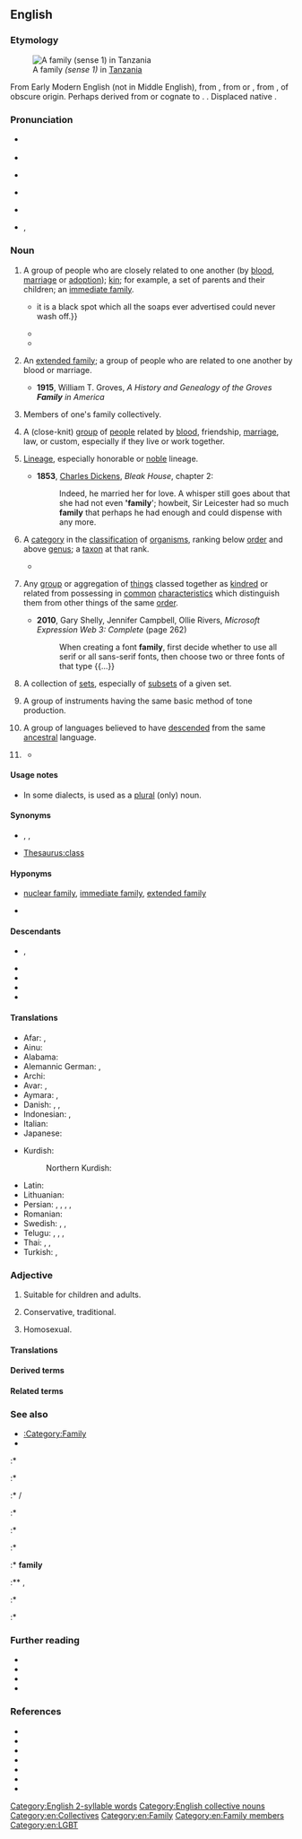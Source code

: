 {{selfref|See [[Wiktionary:Families]] for a guide to language families within Wiktionary}}
==English==
{{wikipedia}}

===Etymology===
[[File:A happy family in Tanzania - 20160209.png|thumb|A family ''(sense 1)'' in [[Tanzania]]]]

{{root|en|ine-pro|*dʰeh₁-}}
From Early Modern English {{m|en|familie}} (not in Middle English), from {{der|en|la|familia||the servants in a household, domestics collectively}}, from {{m|la|famulus||servant}} or {{m|la|famula||female servant}}, from {{der|en|itc-ola|famul}}, of obscure origin. Perhaps derived from or cognate to {{der|en|osc|famel||servant}}. {{doublet|en|familia}}. Displaced native {{noncog|ang|hīred}}.

===Pronunciation===
* {{a|RP}} {{IPA|en|/ˈfæm(ɪ)li/}}
* {{audio|en|en-uk-family.ogg|Audio (UK)}}
* {{a|GA}} {{IPA|en|/ˈfæm(ə)li/|/ˈfæmɪli/}}
* {{audio|en|en-us-family.ogg|Audio (US)}}
* {{a|NZ}} {{IPA|en|/ˈfɛm(ɘ)li/}}
* {{hyph|en|fa|mi|ly}}, {{hyph|en|nocaption=1|fam|ily}}

===Noun===
{{en-noun|~}}

# {{lb|en|countable}} A group of people who are closely related to one another (by [[blood]], [[marriage]] or [[adoption]]); [[kin]]; for example, a set of parents and their children; an [[immediate family]].
#: {{ux|en|Our '''family''' lives in town.}}
#* {{RQ:Besant Ivory Gate|chapter=Prologue|passage=Such a [[scandal]] as the prosecution of a [[brother]] for forgery—with a verdict of guilty—is a most truly horrible, deplorable, fatal thing. It takes the respectability out of a '''family''' perhaps at a critical [[moment]], when the '''family''' is just assuming the robes of respectability:{{...}}it is a black spot which all the soaps ever advertised could never wash off.}}
#* {{quote-journal|en|title=Towards the end of poverty| date=2013-06-01| volume=407| issue=8838| page=11| magazine={{w|The Economist}}| url=http://www.economist.com/news/leaders/21578665-nearly-1-billion-people-have-been-taken-out-extreme-poverty-20-years-world-should-aim| passage=America’s poverty line is $63 a day for a '''family''' of four. In the richer parts of the emerging world $4 a day is the poverty barrier. But poverty’s scourge is fiercest below $1.25 ([&hellip;]): people below that level live lives that are poor, nasty, brutish and short.}}
#* {{quote-av|en||date=May 6 2018|{{w|John Oliver}}|{{w|Last Week Tonight with John Oliver}}| 5|10| episode=Rudy Giuliani| network=HBO|| They’re both New Yorkers coasting on their reputations, they’ve both had three marriages, neither of them can shut up when in front of a camera, and perhaps most importantly, they both want to fuck Ivanka, which-which is weird for Trump because Ivanka is in his '''family''', and it’s weird for Giuliani because she isn’t.}}
# {{lb|en|countable}} An [[extended family]]; a group of people who are related to one another by blood or marriage.
#* '''1915''', William T. Groves, ''A History and Genealogy of the Groves '''Family''' in America''
# {{lb|en|uncountable}} Members of one's family collectively.
#: {{ux|en|I have a lot of '''family''' in Australia.}}
#: {{ux|en|He has a sister, but no other '''family'''.}}
# {{lb|en|countable}} A (close-knit) [[group]] of [[people]] related by [[blood]], friendship, [[marriage]], law, or custom, especially if they live or work together.
#: {{ux|en|crime '''family''''', ''Mafia '''family'''}}<!--move to its own sense if needed, but for now, I'll account for this usage by this usex here-->
#: {{ux|en|This is my fraternity '''family''' at the university.}}
#: {{ux|en|Our company is one big happy '''family'''.}}
# {{lb|en|uncountable}} [[lineage|Lineage]], especially honorable or [[noble]] lineage.
#*  '''1853''', [[w:Charles Dickens|Charles Dickens]], ''Bleak House'', chapter 2:
#*: Indeed, he married her for love. A whisper still goes about that she had not even ''''family''''; howbeit, Sir Leicester had so much '''family''' that perhaps he had enough and could dispense with any more.
# {{lb|en|countable|biology|taxonomy}} A [[category]] in the [[classification]] of [[organism]]s, ranking below [[order]] and above [[genus]]; a [[taxon]] at that rank.
#: {{ux|en|Magnolias belong to the '''family''' Magnoliaceae.}}
#* {{RQ:Schuster Hepaticae|volume=V|page=4|text=The closest affinities of the Jubulaceae are with the Lejeuneaceae. The two '''families''' share in common: ''a'' elaters usually 1-spiral, trumpet-shaped and fixed to the capsule valves, distally{{nb...}}.}}
#: {{syn|en|familia}}
# {{lb|en|countable}} Any [[group]] or aggregation of [[things]] classed together as [[kindred]] or related from possessing in [[common]] [[characteristics]] which distinguish them from other things of the same [[order]].
#: {{ux|en|Doliracetam is a drug from the racetam '''family'''.}}
#* '''2010''', Gary Shelly, Jennifer Campbell, Ollie Rivers, ''Microsoft Expression Web 3: Complete'' (page 262)
#*: When creating a font '''family''', first decide whether to use all serif or all sans-serif fonts, then choose two or three fonts of that type {{...}}
# {{lb|en|set theory|countable}} A collection of [[set]]s, especially of [[subset]]s of a given set.
#: {{ux|en|Let <math>\mathcal F</math> be a '''family''' of subsets over <math>S</math>.}}
# {{lb|en|countable|music}} A group of instruments having the same basic method of tone production.
#: {{ux|en|the brass '''family''';&emsp; the violin '''family'''}}
# {{lb|en|countable|linguistics}} A group of languages believed to have [[descended]] from the same [[ancestral]] language.
#: {{ux|en|the Indo-European language '''family''';&emsp; the Afroasiatic language '''family'''}}
# {{rfd-sense|en|section = family (1)}} {{non-gloss definition|Used attributively.}}
#: {{ux|en|The dog was kept as a '''family''' pet.}}
#: {{ux|en|For Apocynaceae, this type of flower is a '''family''' characteristic.}}
#* {{quote-journal|en|date=2013-06-14|author={{w|Jonathan Freedland}}| volume=189| issue=1| page=18| magazine={{w|The Guardian Weekly}}| title=[http://www.guardian.co.uk/commentisfree/2013/jun/07/obama-apple-google-facebook-tainted-prism Obama's once hip brand is now tainted]| passage=Now we are liberal with our innermost secrets, spraying them into the public ether with a generosity our forebears could not have imagined. Where we once sent love letters in a sealed envelope, or stuck photographs of our children in a '''family''' album, now such private material is despatched to servers and clouds operated by people we don't know and will never meet.}}

====Usage notes====
* In some dialects, {{m|en||family}} is used as a [[plural]] (only) noun.

====Synonyms====
* {{sense|relatives}} {{l|en|flesh and blood}}, {{l|en|kin}}, {{l|en|kinfolk}}
* {{sense|class}} [[Thesaurus:class]]

====Hyponyms====
* {{sense|relatives}} [[nuclear family]], [[immediate family]], [[extended family]]
* {{sense|computing}} {{l|en|C family}}

====Descendants====
* {{desc|jam|faambli}}, {{l|jam|fambili}}
* {{desc|tpi|famili}}
* {{desc|bor=1|chk|famini}}
* {{desc|bor=1|ms|famili}}
* {{desc|bor=1|mi|whāmere}}

====Translations====
{{trans-top|immediate family [as a group], e.g. parents and their children}}
{{multitrans|data=
* Abkhaz: {{tt|ab|аҭаацәа|sc=Cyrl}}
* Afrikaans: {{tt+|af|familie}}
* Akkadian: {{tt|akk|𒆜𒆳|ts=illatu}}, {{tt|akk|𒅎𒊑𒀀|ts=imrû}}, {{tt|akk|𒁶𒌈|ts=kimtu}}, {{tt|akk|𒇷𒈬|ts=līmu}}, {{tt|akk|𒊓𒆷𒌈|ts=salātu}}
* Albanian: {{tt+|sq|familje|f}}, {{tt+|sq|tym|m}} (archaic)
* American Sign Language: {{tt|ase|9@RadialHand-PalmForward-9@CenterChesthigh-PalmForward RoundHoriz-RoundHoriz 9@UlnarHand-PalmBack-9@CenterChesthigh-PalmBack|alt=''FAMILY''}}
* Amharic: {{tt|am|ቤተሰብ|sc=Ethi}}, {{tt|am|ቤተሰቦች|sc=Ethi}}, {{tt|am|ዘመድ አዝማድ|sc=Ethi}}
* Arabic: {{tt+|ar|عَائِلَة|f}}, {{tt+|ar|أُسْرَة|f}}, {{tt|ar|أَهْل|m}}
*: Egyptian Arabic: {{tt|arz|عيلة|f|tr=ʿēla}}
*: Hijazi Arabic: {{tt|acw|عيلة|f|tr=ʿēla}}, {{tt|acw|أَهِل|m|tr=ʾahil}}
* Aragonese: {{tt|an|familha|f}}
* Armenian: {{tt+|hy|ընտանիք}}
* Aromanian: {{tt|rup|fumealji|f}}, {{tt|rup|fumealje|f}}
* Assamese: {{tt|as|পৰিয়াল}}
* Asturian: {{tt+|ast|familia|f}}
* Avar: {{t|av|хьизан}}
* Azerbaijani: {{tt+|az|ailə}}, {{t|az|külfət}}, {{t|az|əyal}} {{qualifier|archaic}}
* Bashkir: {{tt|ba|ғаилә}}
* Basque: {{tt+|eu|familia}}
* Belarusian: {{tt|be|сям'я́|f}}, {{tt|be|радзі́на|f}}
* Bengali: {{tt+|bn|পরিবার|sc=Beng}}, {{tt|bn|খানদান|tr=khandan}}
* Berber:
*: Tashelhit: {{tt|shi|takat|f}}
* Breton: {{tt+|br|familh|f}}, {{tt+|br|tiegezh|m}}
* Bulgarian: {{tt+|bg|семе́йство|n}}
* Burmese: {{tt+|my|မိသားစု|sc=Mymr}}
* Catalan: {{tt+|ca|família|f}}
* Chechen: {{tt|ce|доьзал}}
* Cherokee: {{tt|chr|ᏏᏓᏁᎸᎯ|sc=Cher}}, {{tt|chr|ᏥᏓᎾᎷ}}
* Chichewa: {{tt|ny|banja}}
* Chinese:
*: Mandarin: {{tt+|cmn|家|tr=jiā|sc=Hani}}, {{tt+|cmn|家庭|tr=jiātíng|sc=Hani}}
* Chuukese: {{tt|chk|famini}}
* Coptic: {{tt|cop|ⲙⲉⲧⲓⲱⲧ|f}}
* Cornish: {{tt|kw|teylu|m}}
* Corsican: {{tt|co|famiglia|f}}
* Czech: {{tt+|cs|rodina|f}}
* Dalmatian: {{tt|dlm|famalja|f}}
* Danish: {{tt+|da|familie|c}}
* Dhivehi: {{tt|dv|އާއިލާ|sc=Thaa}}
* Dutch: {{tt+|nl|gezin|n}}
* Elfdalian: {{tt|ovd|familj|m}}
* Esperanto: {{tt+|eo|familio}}
* Estonian: {{tt+|et|pere}}, {{tt+|et|perekond}}
* Ewe: {{tt|ee|ƒome}}
* Extremaduran: {{t-needed|ext}}
* Faroese: {{tt|fo|familja|f}}
* Finnish: {{tt+|fi|perhe}}
* French: {{tt+|fr|famille|f}}
* Friulian: {{tt|fur|famee|f}}
* Galician: {{tt+|gl|familia|f}}
* Georgian: {{tt+|ka|ოჯახი}}
* German: {{tt+|de|Familie|f}}
* Greek: {{tt+|el|οικογένεια|f}}
* Greenlandic: {{tt|kl|ilaqutakka}}
* Gujarati: {{tt|gu|પરિવાર|m|sc=Gujr}}
* Haitian Creole: {{tt|ht|fanmi}}
* Hausa: {{tt|ha|Iyali|m}}
* Hawaiian: {{tt|haw|ʻohana}}
* Hebrew: {{tt+|he|מִשְׁפָּחָה|f|tr=mishpakhá}}
* Hindi: {{tt+|hi|परिवार|m}}, {{tt|hi|ख़ानदान|m}}, {{tt|hi|बाल-बच्चे|m-p}}
* Hittite: {{tt|hit|𒉺𒀭𒆪𒍑|tr=pa-an-ku-uš}}
* Hungarian: {{tt+|hu|család}}
* Icelandic: {{tt+|is|fjölskylda|f}}
* Ido: {{tt+|io|familio}}
* Indonesian: {{tt+|id|keluarga}}, {{tt+|id|famili}}
* Ingush: {{tt|inh|дезал}}
* Interlingua: {{tt|ia|familia}}
* Irish: {{tt|ga|teaghlach|m}}, {{tt|ga|muirear|m}}
* Istriot: {{tt|ist|fameîa}}
* Italian: {{tt+|it|famiglia|f}}
* Japanese: {{tt+|ja|家族|tr=かぞく, kazoku}}, {{qualifier|honorific}} {{tt+|ja|家族|tr=ごかぞく, gokazoku|alt=ご家族}}, {{tt+|ja|家庭|tr=かてい, katei}}
* Javanese: {{tt+|jv|brayat}}
* Kannada: {{tt+|kn|ಆವಳಿ}}
* Kazakh: {{tt|kk|от басы}}, {{tt|kk|әулет}}, {{tt|kk|семья}}
* Khmer: {{tt+|km|គ្រួសារ}}
* Khoekhoe: {{tt|naq|ǀkhao-khoen}}
* Korean: {{tt+|ko|가족}} ({{tt+|ko|家族}}), {{tt+|ko|가정}} ({{tt+|ko|家庭}})
* Kyrgyz: {{tt+|ky|үй-бүлө}}, {{tt+|ky|бүлө}}
* Laboya: {{tt|lmy|ela}}, {{tt|lmy|ole dadi}}
* Lao: {{tt+|lo|ຄອບຄົວ}}
* Latgalian: {{tt|ltg|saime|f}}
* Latin: {{tt+|la|familia|f}}, {{tt+|la|gens|f}}
* Latvian: {{tt+|lv|ģimene|f}}, {{tt|lv|saime|f}}
* Lithuanian: {{tt+|lt|šeima|f}}, {{tt|lt|šeimyna|f}}
* Low German: {{tt|nds|[[Familige]], [[Familge]]|f}} {{q|Paderbornisch}}
{{trans-mid}}
* Luganda: {{tt|lg|amaka}}
* Luxembourgish: {{tt|lb|Famill|f}}
* Lü: {{t-needed|khb}}
* Macedonian: {{tt|mk|се́мејство|n}}, {{tt|mk|фами́лија|f}}
* Malay: {{tt+|ms|keluarga}}, {{tt|ms|famili}}
* Malayalam:{{t+|ml|കുടുംബം}}
* Maltese: {{tt|mt|familja|f}}
* Manx: {{tt|gv|lught thie|m}}, {{tt|gv|mooinjer|f}}
* Maore Comorian: {{tt|swb|mudjema|c6|alt=wadjema}}
* Maori: {{tt+|mi|whānau}} {{qualifier|traditional extended}}, {{tt|mi|whāmere}} {{qualifier|modern nuclear}}
* Marathi: {{tt|mr|परिवार|m}}
* Mari:
*: Western Mari: {{tt|mrj|йиш}}
* Mingrelian: {{tt|xmf|თი}}
* Mirandese: {{tt|mwl|família|f}}
* Mongolian: {{tt+|mn|айл}}, {{tt+|mn|овог}}, {{tt+|mn|гэр бүл}}
* Mòcheno: {{tt|mhn|familia|f}}
* Navajo: {{tt|nv|hooghan hazʼą́}}, {{tt|nv|bił kééhashtʼíinii}}
* Nepali: {{tt|ne|परिबार}}
* Northern Ohlone: {{tt|cst|suyyakma}}
* Northern Sami: {{tt|se|bearaš}}
* Norwegian: {{tt+|no|familie|m}}
* Occitan: {{tt+|oc|familha|f}}
* Old English: {{tt|ang|hīred|m}}
* Oriya: {{tt+|or|ପରିବାର}}
* Oromo: {{tt|om|maatii}}
* Ossetian: {{tt|os|бинонтӕ}}
* Pashto: {{tt|ps|کورنۍ|f|tr=koranëy}}
* Pennsylvania German: {{tt|pdc|Familye|f}}
* Persian: {{tt+|fa|خانواده|tr=xânevâdeh}}, {{tt+|fa|خاندان|tr=xândân}}, {{tt+|fa|فامیل|tr=fâmil}}, {{tt|fa|عائله|tr='â'ile}}
* Plautdietsch: {{tt|pdt|Famielje|f}}
* Polish: {{tt+|pl|rodzina|f}}
* Portuguese: {{tt+|pt|família|f}}
* Punjabi: {{tt|pa|ਪਰਿਵਾਰ|m|sc=Guru}}
* Rajasthani: {{t-needed|raj}}
* Rapa Nui: {{t|rap|hare}}
* Romani: {{tt|rom|famìlija|f}}
* Romanian: {{tt+|ro|familie}}
* Romansch: {{tt|rm|famiglia|f}}
* Russian: {{tt+|ru|семья́|f|}}, {{tt+|ru|семе́йство|n}}, {{tt+|ru|фами́лия|f}} {{qualifier|archaic or stilted, usually means "surname"}}
* Rusyn: {{tt|rue|фами́лія|f}}, {{tt|rue|роди́на|f}}
* Sanskrit: {{tt+|sa|कुल|n}}
* Scots: {{tt|sco|faimlie}}, {{tt|sco|faimily}}
* Scottish Gaelic: {{tt|gd|teaghlach|m}}
* Serbo-Croatian:
*: Cyrillic: {{tt|sh|породица|f|sc=Cyrl}}, {{tt|sh|обитељ|f|sc=Cyrl}}
*: Roman: {{tt+|sh|porodica|f|sc=Latn}}, {{tt+|sh|obitelj|f|sc=Latn}}
* Shan: {{t-needed|shn}}
* Sichuan Yi: {{tt|ii|ꏤ|tr=jiet}}
* Sicilian: {{tt+|scn|famigghia|f}}
* Sindhi: {{tt+|sd|خاندان|tr=xândân}}
* Sinhalese: {{tt|si|පවුල}}
* Slovak: {{tt+|sk|rodina|f}}
* Slovene: {{tt+|sl|družina|f}}
* Sorbian:
*: Lower Sorbian: {{tt|dsb|familija|f}}
* Southern Altai: {{tt|alt|биле}}
* Spanish: {{tt+|es|familia|f}}
* Swahili: {{tt+|sw|familia|cn}}
* Swedish: {{tt+|sv|familj}}, {{tt+|sv|hushåll}}
* Tabasaran: {{t|tab|хизан}}
* Tagalog: {{tt|tl|pamilya}}, {{tt|tl|mag-anak}}
* Tajik: {{tt+|tg|оила}}, {{tt+|tg|хонавода}}, {{tt|tg|хонадон}}
* Tamil: {{tt+|ta|குடும்பம்}}
* Taos: {{tt|twf|ȕ’únemą}}
* Tatar: {{tt+|tt|гаилә}}, {{tt|tt|семья}}
* Telugu: {{tt+|te|కుటుంబము}}
* Thai: {{tt+|th|ครอบครัว}}
* Tibetan: {{tt|bo|ཁྱིམ་ཚང}}, {{tt|bo|མི་ཚང}}
* Turkish: {{tt+|tr|aile}}, {{tt+|tr|ocak}}, {{tt|tr|kodak}}
* Turkmen: {{tt|tk|maşgala}}
* Tuvan: {{tt|tyv|өг-бүле}}, {{tt|tyv|өг-ишти}}
* Ugaritic: {{tt|uga|𐎌𐎔𐎃}}
* Ukrainian: {{tt|uk|сім'я́|f}}, {{tt|uk|роди́на|f}}
* Urdu: {{tt|ur|خاندان|m|tr=xāndān}}, {{tt|ur|پروار|m|tr=parivār|sc=ur-Arab}}
* Uyghur: {{tt+|ug|ئائىلە|sc=ug-Arab}}
* Uzbek: {{tt+|uz|oila}}, {{tt+|uz|xonadon}}
* Venetian: {{tt|vec|faméja|f}}, {{tt+|vec|fameja}}
* Vietnamese: {{tt+|vi|gia đình}} ({{tt+|vi|家庭}})
* Volapük: {{tt+|vo|famül}}
* Walloon: {{tt+|wa|famile|f}}
* Welsh: {{tt+|cy|teulu}}, {{tt+|cy|teuluoedd|m-p}}
* West Frisian: {{tt+|fy|famylje}}
* White Hmong: {{tt|mww|tsev neeg}}
* Xhosa: {{tt|xh|umndeni|c3|c4}}
* Yapese: {{tt|yap|tabinaw}}
* Yiddish: {{tt+|yi|משפּחה|f|tr=mishpokhe}}, {{tt|yi|משפחה|f|tr=mishpukha}}
* Yucatec Maya: {{tt|yua|ch’i’ibalil}}
* Zhuang: {{tt|za|ranz}}
* Zulu: {{tt|zu|umndeni|c3|c4}}
{{trans-bottom}}

{{trans-top|group of people related by blood, marriage, law, or custom}}
* Arabic: {{tt+|ar|عَائِلَة|f}}, {{tt+|ar|أُسْرَة|f}}, {{tt|ar|أَقَارِب|p}}, {{tt|ar|أَهْل|m}}
* Armenian: {{tt+|hy|ընտանիք}}
* Aromanian: {{tt|rup|fumealji|f}}, {{tt|rup|fumealje|f}}
* Azerbaijani: {{tt|az|qohum-əqraba}}, {{t|az|külfət}}
* Belarusian: {{tt|be|сям'я́|f}}
* Bengali: {{tt|bn|খানদান|tr=khandan}}
* Berber:
*: Tashelhit: {{tt|shi|tagffut|f}}
* Breton: {{tt+|br|familh|f}}, {{tt|br|kerentiezh|f}}
* Bulgarian: {{tt+|bg|рода|f}}
* Catalan: {{tt+|ca|família|f}}
* Chechen: {{tt|ce|доьзал}}, {{tt|ce|гаьргара нах}}
* Chinese:
*: Mandarin: {{tt+|cmn|家族|tr=jiāzú|sc=Hani}}
* Czech: {{tt+|cs|rodina}}
* Danish: {{tt+|da|familie|c}}
* Dutch: {{tt+|nl|familie|f}}
* Esperanto: {{tt+|eo|familio}}
* Ewe: {{tt|ee|ƒome}}
* Faroese: {{tt|fo|ætt|f}}
* Finnish: {{tt+|fi|suku}}
* French: {{tt+|fr|famille|f}}
* Galician: {{tt+|gl|familia|f}}
* German: {{tt+|de|Familie|f}}
* Greek: {{tt+|el|οικογένεια|f}}
* Hebrew: {{tt+|he|מִשְׁפָּחָה|f|tr=mishpakhá}}
* Hindi: {{tt+|hi|परिवार|m}}, {{tt|hi|ख़ानदान|m}}
* Hungarian: {{tt+|hu|család}}
* Icelandic: {{tt+|is|fjölskylda|f}}, {{tt+|is|afkvæmi|n}}, {{tt+|is|ættingi|n}}, {{tt|is|ættingjar|n-p}}, {{tt|is|skyldmenni|n-p}}
* Ido: {{tt+|io|familio}}
* Indonesian: {{tt+|id|kerabat}}
* Interlingua: {{tt|ia|familia}}
* Irish: {{tt|ga|muintir|f}}, {{tt+|ga|dream|m}}
* Italian: {{tt+|it|famiglia|f}}
* Japanese: {{tt+|ja|親戚|tr=しんせき, shinseki}}, {{tt|ja|親類|tr=しんるい, shinrui}}, {{tt+|ja|親族|tr=しんぞく, shinzoku}}, {{tt+|ja|家庭|tr=かてい, katei}}
* Korean: {{tt+|ko|친척}}
{{trans-mid}}
* Latgalian: {{tt|ltg|ciļts}}, {{tt|ltg|dzymums}}
* Latin: {{tt+|la|familia|f}}, {{tt+|la|gens|f}}
* Latvian: {{tt+|lv|ģimene}}, {{tt|lv|dzimta}}, {{tt|lv|radinieki}}
* Lithuanian: {{tt+|lt|giminė|f}}, {{tt|lt|šeimyna|f}}
* Macedonian: {{tt|mk|семејство|n}}, {{tt|mk|фамилија|f}}, {{tt|mk|род|m}}
* Malay: {{tt+|ms|keluarga}}, {{tt|ms|famili}}
* Malayalam:{{t+|ml|കുടുംബം}}, {{t+|ml|കുലം}}
* Maori: {{tt+|mi|whānau}}
* Navajo: {{tt|nv|hakʼéí}}
* Old English: {{tt|ang|hīred|m}}
* Persian: {{tt+|fa|خاندان|tr=xândân}}, {{tt+|fa|خویشان|tr=xvišân}}, {{tt+|fa|نزدیکان|tr=nazdikân}}
* Polish: {{tt+|pl|rodzina|f}}, {{tt+|pl|ród|m}}, {{tt+|pl|ród|m}}
* Portuguese: {{tt+|pt|família|f}}
* Romani: {{tt|rom|familija|f}}
* Romanian: {{tt+|ro|familie|f}}
* Russian: {{tt+|ru|семья́|f}}, {{tt+|ru|семе́йство|n}}, {{tt+|ru|род|m}}
* Sanskrit: {{tt+|sa|कुल|n}}
* Scots: {{tt|sco|faimlie}}, {{tt|sco|faimily}}
* Scottish Gaelic: {{tt|gd|teaghlach|m}}
* Serbo-Croatian:
*: Cyrillic: {{tt|sh|обитељ|f|sc=Cyrl}}
*: Roman: {{tt+|sh|obitelj|f|sc=Latn}}
* Sicilian: {{tt+|scn|famigghia|f}}
* Slovak: {{tt+|sk|rodina}}, {{tt+|sk|rod}}
* Slovene: {{tt+|sl|družina|f}}
* Sorbian:
*: Lower Sorbian: {{tt|dsb|swójźba|f}}
* Spanish: {{tt+|es|familia|f}}
* Swedish: {{tt+|sv|börd}}
* Tagalog: {{tt|tl|kamag-anakan}}
* Telugu: {{tt|te|వంశ పరంపర}}
* Thai: {{tt+|th|ตระกูล}}
* Tocharian B: {{tt|txb|kottär}}
* Turkish: {{tt+|tr|aile}}, {{tt|tr|kodak}}
* Ugaritic: {{tt|uga|𐎌𐎔𐎃}}
* Ukrainian: {{tt|uk|роди́на|f}}, {{tt|uk|сім'я́|f}}, {{tt|uk|рід|m}}
* Urdu: {{tt|ur|خاندان|m|tr=xāndān}}, {{tt|ur|پروار|m|tr=parivār|sc=ur-Arab}}
* Zulu: {{tt|zu|umndeni|c3|c4}}
{{trans-bottom}}

{{trans-top|rank in a taxonomic classification, above both genus and species}}
* Afrikaans: {{tt+|af|familie}}
* Armenian: {{tt+|hy|ընտանիք}}
* Azerbaijani: {{tt|az|fəsilə}}
* Breton: {{tt+|br|kerentiad|m}}
* Bulgarian: {{tt+|bg|семе́йство|n}}
* Catalan: {{tt+|ca|família|f}}
* Chinese:
*: Cantonese: {{tt|yue|科|tr=fo1|sc=Hani}}
*: Mandarin: {{tt+|cmn|科|tr=kē|sc=Hani}}
*: Min Nan: {{tt+|nan|科|tr=kho|sc=Hani}}
* Czech: {{tt+|cs|čeleď|f}}
* Danish: {{tt+|da|familie|c}}
* Dutch: {{tt+|nl|familie|f}}
* Esperanto: {{tt+|eo|familio}}
* Finnish: {{tt+|fi|heimo}}
* French: {{tt+|fr|famille|f}}
* Galician: {{tt+|gl|familia|f}}
* German: {{tt+|de|Familie|f}}
* Greek: {{tt+|el|οικογένεια|f}}
* Hebrew: {{tt+|he|משפחה|f|tr=mishpakhá}}
* Hungarian: {{tt+|hu|család}}
* Icelandic: {{tt+|is|ætt|f}}
* Interlingua: {{tt|ia|familia}}
* Irish: {{tt|ga|fine|f}}
* Italian: {{tt+|it|famiglia|f}}
* Japanese: {{tt+|ja|科|tr=か, ka}}
* Khmer: {{tt+|km|អំបូរ|tr=am bo}}
{{trans-mid}}
* Latgalian: {{tt|ltg|saime}}
* Latvian: {{tt|lv|dzimta|f}}
* Lithuanian: {{tt+|lt|šeima|f}}
* Low German: {{tt+|nds|Familie|f}}
* Macedonian: {{tt|mk|фамилија|f}}
* Malay: {{tt+|ms|keluarga}}, {{tt|ms|famili}}
* Malayalam:{{t+|ml|കുടുംബം}}
* Persian: {{tt+|fa|گونه|tr=gune}}, {{tt+|fa|شاخه|tr=šâxe}}
* Polish: {{tt+|pl|rodzina|f}}
* Portuguese: {{tt+|pt|família|f}}
* Romani: {{tt|rom|familija|f}}
* Romanian: {{tt+|ro|familie|f}}
* Russian: {{tt+|ru|семе́йство|n}}
* Serbo-Croatian:
*: Cyrillic: {{tt|sh|породица|f|sc=Cyrl}}
*: Roman: {{tt+|sh|pòrodica|f|sc=Latn}}
* Slovak: {{tt|sk|čeľaď}}
* Slovene: {{tt+|sl|družina|f}}
* Spanish: {{tt+|es|familia|f}}
* Swahili: {{tt+|sw|familia}}
* Swedish: {{tt+|sv|familj}}
* Tagalog: {{tt|tl|angkanhay}}
* Telugu: {{tt+|te|కుటుంబము}}
* Thai: {{tt+|th|วงศ์}}
* Translingual: {{tt|mul|familia}}
* Turkish: {{tt+|tr|familya}}, {{tt+|tr|aile}}
* Ukrainian: {{tt|uk|роди́на|f}}
* Volapük: {{tt+|vo|famül}}, {{tt|vo|familia}}
{{trans-bottom}}

{{trans-top|music: a group of instruments having the same basic method of tone production}}
* Armenian: {{tt+|hy|ընտանիք}}
* Bulgarian: {{tt+|bg|гру́па|f}}
* Catalan: {{tt+|ca|família|f}}
* Finnish: {{tt|fi|-[[soitin|soittimet]]}} {{q|e.g. torvisoittimet}}
* Galician: {{tt+|gl|familia|f}}
* German: {{tt+|de|Familie|f}}
* Greek: {{tt+|el|οικογένεια|f}}
* Hebrew: {{tt+|he|משפחה|f|tr=mishpakhá}}
{{trans-mid}}
* Icelandic: {{tt+|is|fjölskylda|f}}
* Macedonian: {{tt|mk|семејство|n}}
* Persian: {{tt|fa|همنوا|tr=hamnavâ}}
* Portuguese: {{tt+|pt|família|f}}
* Romanian: {{tt+|ro|familie|f}}
* Slovene: {{tt+|sl|družina|f}}
* Spanish: {{tt+|es|familia|f}}
{{trans-bottom}}

{{trans-top|linguistics: a group of languages believed to have descended from the same ancestral language}}
* Armenian: {{tt+|hy|ընտանիք}}
* Bulgarian: {{tt+|bg|семе́йство|n}}
* Catalan: {{tt+|ca|família|f}}
* Chinese:
*: Mandarin: {{tt+|cmn|語系|sc=Hani}}, {{tt+|cmn|语系|tr=yǔxì|sc=Hani}}
* Danish: {{tt|da|æt|c}}
* Dutch: {{tt+|nl|familie|f}}
* Faroese: {{tt|fo|ætt|f}}
* Finnish: {{tt|fi|kieliryhmä}}, {{tt+|fi|kielikunta}}, {{tt+|fi|kieliperhe}}
* Galician: {{tt+|gl|familia|f}}
* German: {{tt+|de|Familie|f}}
* Hebrew: {{tt+|he|משפחה|f|tr=mishpakhá}}
* Irish: {{tt|ga|fine|f}}
* Korean: {{tt+|ko|어족}}
{{trans-mid}}
* Latvian: {{tt|lv|saime|f}}
* Malay: {{tt|ms|rumpun}}
* Malayalam:{{t+|ml|ഭാഷാകുടുംബം}}, {{t+|ml|ഭാഷാഗോത്രം}}
* Polish: {{tt+|pl|rodzina|f}}
* Portuguese: {{tt+|pt|família|f}}
* Romanian: {{tt+|ro|familie|f}}
* Russian: {{tt+|ru|семья́|f}}
* Serbo-Croatian:
*: Cyrillic: {{tt|sh|породица|f|sc=Cyrl}}
*: Roman: {{tt+|sh|pòrodica|f|sc=Latn}}
* Slovene: {{tt+|sl|družina|f}}
* Spanish: {{tt+|es|familia|f}}
* Thai: {{tt+|th|ตระกูลภาษา}}
* Turkish: {{tt+|tr|aile}}
* Welsh: {{tt+|cy|teulu|m}}
{{trans-bottom}}

{{trans-top|(used attributively)}}
* Azerbaijani: {{tt|az|ailəvi}}
* Breton: {{tt+|br|familh}}
* Bulgarian: {{tt+|bg|семеен}}
* Catalan: {{tt+|ca|familiar}}
* Czech: {{tt+|cs|rodinný}}
* Danish: {{tt|da|familie-}}
* Esperanto: {{tt+|eo|familia}}
* Finnish: {{tt|fi|[[perhe]]-}}, {{tt|fi|[[suku]]-}}
* Galician: {{tt|gl|familiar|f}}
* Greek: {{tt+|el|οικογένεια|f}}
* Hebrew: {{tt+|he|משפחתי|tr=mishpakhtí}}
* Hungarian: {{tt+|hu|családi}}, {{tt+|hu|házi}}
* Interlingua: {{tt|ia|familiar}}
{{trans-mid}}
* Kurdish:
*: Northern Kurdish: {{tt+|kmr|malbatî}}
* Macedonian: {{tt|mk|семеен}}, {{tt|mk|фамилија́рен}}
* Polish: {{tt+|pl|rodzinny}}
* Portuguese: {{tt+|pt|familiar}}
* Romanian: {{tt+|ro|familiar}}
* Russian: {{tt+|ru|семе́йный}}
* Slovak: {{tt|sk|rodinný}}
* Slovene: {{tt|sl|družinski}}
* Spanish: {{tt+|es|familiar}}
* Welsh: {{tt+|cy|teulu|m}}
}}<!-- close {{multitrans}} -->
{{trans-bottom}}

{{checktrans-top}}
* Afar: {{t-check|aa|buxa}}, {{t-check|aa|daala}}
* Ainu: {{t-check|ain|ツ゚ヨ}}
* Alabama: {{t-check|akz|imalahkaha}}
* Alemannic German: {{t-check|gsw|Fàmelia}}, {{t-check|gsw|Verwàntschàft}}
* Archi: {{t-check|aqc|ха́ли}}
* Avar: {{t-check|av|очахъ}}, {{t-check|av|хъизан}}
* Aymara: {{t-check|ay|utakuña}}, {{t-check|ay|utapacha}}
* Danish: {{t-check|da|bofællesskab}}, {{t-check|da|kollektiv}}, {{t+check|da|familie}}
* Indonesian: {{t+check|id|keluarga}}, {{t+check|id|famili}}
* Italian: {{t+check|it|famiglia}}
* Japanese: {{t+check|ja|仲間|tr=nakama}}
{{trans-mid}}
* Kurdish:
*: Northern Kurdish: {{t+check|kmr|malbat|f}}
* Latin: {{t+check|la|familia|f}}
* Lithuanian: {{t+check|lt|šeima|f}}
* Persian: {{t+check|fa|خاندان|tr=xândân}}, {{t+check|fa|فامیل|tr=fâmil}}, {{t-check|fa|همنژادان|tr=hamnažâdân}}, {{t-check|fa|هموندان|tr=hamvandân}}, {{t+check|fa|اعضا|tr=a'zâ}}
* Romanian: {{t+check|ro|familie|f}}
* Swedish: {{t+check|sv|släkt}}, {{t+check|sv|släktskap}}, {{t+check|sv|ätt}}
* Telugu: {{t+check|te|కుటుంబం}}, {{t-check|te|సహజీనవం|sc=Telu}}, {{t-check|te|ఒకే జాతి|sc=Telu}}, {{t+check|te|సంఘము|sc=Telu}}
* Thai: {{t+check|th|ครอบครัว|tr=krob-krua|sc=Thai}}, {{t+check|th|ญาติ|tr=yart|sc=Thai}}, {{t+check|th|พี่น้อง|tr=pee-nong|sc=Thai}}
* Turkish: {{t+check|tr|aile}}, {{t+check|tr|akraba}}
{{trans-bottom}}

===Adjective===
{{en-adj|-}}

# {{rfd-sense|en|section = family (2)}} Suitable for children and adults.
#: {{ux|en|It's not good for a date, it's a '''family''' restaurant.}}
#: {{ux|en|Some animated movies are not just for kids, they are '''family''' movies.}}
# {{rfd-sense|en|section = family (2)}} Conservative, traditional.
#: {{ux|en|The cultural struggle is for the survival of '''family''' values against all manner of atheistic amorality.}}
# {{lb|en|slang}} Homosexual.
#: {{ux|en|I knew he was '''family''' when I first met him.}}

====Translations====
{{trans-top|suitable for children and adults}}
{{multitrans|data=
* Bulgarian: {{tt+|bg|семеен}}
* Finnish: {{tt|fi|[[perhe]]-}}
* German: {{tt|de|Familien-}}
* Maltese: {{tt|mt|familja|f}}, {{tt|mt|familji|p}}
{{trans-mid}}
* Polish: {{tt+|pl|rodzinny|m}}, {{qualifier|family movie}} {{tt+|pl|familijny|m}}
* Portuguese: {{tt+|pt|de família}}
* Russian: {{tt+|ru|семейный}}
* Slovak: {{tt|sk|rodinný}}
{{trans-bottom}}

{{trans-top|(slang) homosexual}}
* Catalan: {{tt+|ca|marieta|m}}
* Finnish: {{tt+|fi|homppeli}} {{q|informal}}, {{tt+|fi|fägäri}} {{q|slang}}
* German: {{tt|de|vom anderen Ufer}}
{{trans-mid}}
* Norwegian: {{tt+|no|skeiv}}
* Swedish: {{tt+|sv|bög}}
}}<!-- close {{multitrans}} -->
{{trans-bottom}}

====Derived terms====
{{col4|en
|{{l|en|baby of the family}}
|{{l|en|blended family}}
|{{l|en|extended family}}
|{{l|en|family affair}}
|{{l|en|family business}}
|{{l|en|family car}}
|{{l|en|Family Day}}
|{{l|en|family dissident}}
|{{l|en|family doctor}}
|{{l|en|family heirloom}}
|{{l|en|family history}}
|{{l|en|family jewels}}
|{{l|en|family leave}}
|{{l|en|family man}}
|{{l|en|family medicine}}
|{{l|en|family member}}
|{{l|en|family name}}
|{{l|en|family of curves}} {{qualifier|mathematics}}
|{{l|en|family planning}}
|{{l|en|family rebel}}
|{{l|en|family rebellion}}
|{{l|en|family restaurant}}
|{{l|en|family reunion}}
|{{l|en|family of sets}} {{qualifier|set theory}}
|{{l|en|family of subsets}} {{qualifier|set theory}}
|{{l|en|family tree}}
|{{l|en|family values}}
|{{l|en|first family}}
|{{l|en|foster family}}
|{{l|en|framily}}
|{{l|en|immediate family}}
|{{l|en|in a family way}}
|{{l|en|joint family}}
|{{l|en|keep it in the family}}
|{{l|en|language family}}
|{{l|en|nuclear family}}
|{{l|en|royal family}}
}}

====Related terms====
{{col3|en
|{{l|en|familial}}
|{{l|en|familiar}}, {{l|en|familiarity}}
|{{l|en|familicide}}
}}

===See also===
* [[:Category:Family]]
* {{sense|taxonomy, rank}}
:* {{l|en|domain}}
:* {{l|en|kingdom}}
:* {{l|en|phylum}}/{{l|en|division}}
:* {{l|en|class}}
:* {{l|en|order}}
:* {{l|en|superfamily}}
:* '''family'''
:** {{l|en|subfamily}}, {{l|en|tribe}}
:* {{l|en|genus}}
:* {{l|en|species}}

===Further reading===
* {{pedia}}
* {{pedia|Family (disambiguation)}}
* {{pedia|Family of sets}}
* {{pedia|Family (biology)}}

===References===
* {{R:OneLook}}
* {{R:Merriam-Webster Online}}
* {{R:Dictionary.com}}
* {{R:Keywords 21st}}
* {{R:Keywords|page=1}}
* {{R:Century 1911}}
* {{R:Webster 1913}}

[[Category:English 2-syllable words]]
[[Category:English collective nouns]]
[[Category:en:Collectives]]
[[Category:en:Family]]
[[Category:en:Family members]]
[[Category:en:LGBT]]